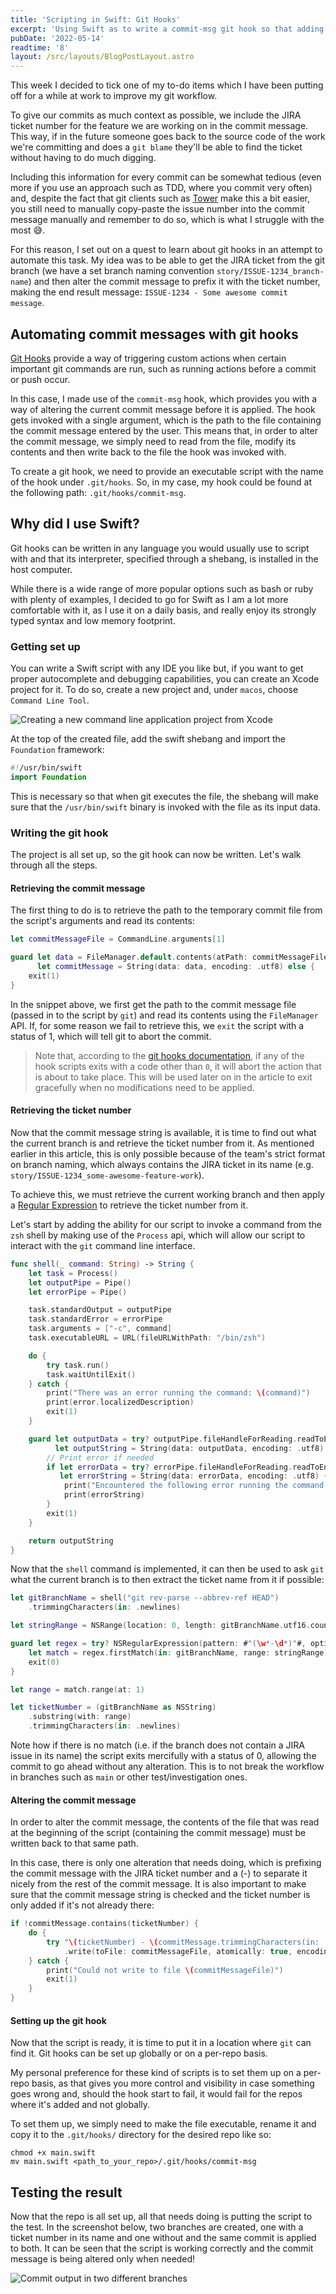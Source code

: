 ```yaml
---
title: 'Scripting in Swift: Git Hooks'
excerpt: 'Using Swift as to write a commit-msg git hook so that adding ticket numbers to a commit message can be automated.'
pubDate: '2022-05-14'
readtime: '8'
layout: /src/layouts/BlogPostLayout.astro
---
```


This week I decided to tick one of my to-do items which I have been putting off for a while at work to improve my git workflow.

To give our commits as much context as possible, we include the JIRA ticket number for the feature we are working on in the commit message. This way, if in the future someone goes back to the source code of the work we're committing and does a `git blame` they'll be able to find the ticket without having to do much digging.

Including this information for every commit can be somewhat tedious (even more if you use an approach such as TDD, where you commit very often) and, despite the fact that git clients such as [Tower](https://www.git-tower.com/mac) make this a bit easier, you still need to manually copy-paste the issue number into the commit message manually and remember to do so, which is what I struggle with the most 😅.

For this reason, I set out on a quest to learn about git hooks in an attempt to automate this task. My idea was to be able to get the JIRA ticket from the git branch (we have a set branch naming convention `story/ISSUE-1234_branch-name`) and then alter the commit message to prefix it with the ticket number, making the end result message: `ISSUE-1234 - Some awesome commit message`.

## Automating commit messages with git hooks

[Git Hooks](https://git-scm.com/book/en/v2/Customizing-Git-Git-Hooks) provide a way of triggering custom actions when certain important git commands are run, such as running actions before a commit or push occur.

In this case, I made use of the `commit-msg` hook, which provides you with a way of altering the current commit message before it is applied. The hook gets invoked with a single argument, which is the path to the file containing the commit message entered by the user. This means that, in order to alter the commit message, we simply need to read from the file, modify its contents and then write back to the file the hook was invoked with.

To create a git hook, we need to provide an executable script with the name of the hook under `.git/hooks`. So, in my case, my hook could be found at the following path: `.git/hooks/commit-msg`.

## Why did I use Swift?

Git hooks can be written in any language you would usually use to script with and that its interpreter, specified through a shebang, is installed in the host computer.

While there is a wide range of more popular options such as bash or ruby with plenty of examples, I decided to go for Swift as I am a lot more comfortable with it, as I use it on a daily basis, and really enjoy its strongly typed syntax and low memory footprint.

### Getting set up

You can write a Swift script with any IDE you like but, if you want to get proper autocomplete and debugging capabilities, you can create an Xcode project for it. To do so, create a new project and, under `macos`, choose `Command Line Tool`.

![Creating a new command line application project from Xcode](/assets/posts/scripting-in-swift-git-hooks/xcode-new-project.png)

At the top of the created file, add the swift shebang and import the `Foundation` framework:

```swift:main.swift
#!/usr/bin/swift
import Foundation
```

This is necessary so that when git executes the file, the shebang will make sure that the `/usr/bin/swift` binary is invoked with the file as its input data.

### Writing the git hook

The project is all set up, so the git hook can now be written. Let's walk through all the steps.

#### Retrieving the commit message

The first thing to do is to retrieve the path to the temporary commit file from the script's arguments and read its contents:

```swift:main.swift
let commitMessageFile = CommandLine.arguments[1]

guard let data = FileManager.default.contents(atPath: commitMessageFile),
      let commitMessage = String(data: data, encoding: .utf8) else {
    exit(1)
}
```

In the snippet above, we first get the path to the commit message file (passed in to the script by `git`) and read its contents using the `FileManager` API. If, for some reason we fail to retrieve this, we `exit` the script with a status of 1, which will tell git to abort the commit.

> Note that, according to the [git hooks documentation](https://git-scm.com/book/en/v2/Customizing-Git-Git-Hooks), if any of the hook scripts exits with a code other than `0`, it will abort the action that is about to take place. This will be used later on in the article to exit gracefully when no modifications need to be applied.

#### Retrieving the ticket number

Now that the commit message string is available, it is time to find out what the current branch is and retrieve the ticket number from it. As mentioned earlier in this article, this is only possible because of the team's strict format on branch naming, which always contains the JIRA ticket in its name (e.g. `story/ISSUE-1234_some-awesome-feature-work`).

To achieve this, we must retrieve the current working branch and then apply a [Regular Expression](https://nshipster.com/swift-regular-expressions/) to retrieve the ticket number from it.

Let's start by adding the ability for our script to invoke a command from the `zsh` shell by making use of the `Process` api, which will allow our script to interact with the `git` command line interface.

```swift:main.swift
func shell(_ command: String) -> String {
    let task = Process()
    let outputPipe = Pipe()
    let errorPipe = Pipe()

    task.standardOutput = outputPipe
    task.standardError = errorPipe
    task.arguments = ["-c", command]
    task.executableURL = URL(fileURLWithPath: "/bin/zsh")

    do {
        try task.run()
        task.waitUntilExit()
    } catch {
        print("There was an error running the command: \(command)")
        print(error.localizedDescription)
        exit(1)
    }

    guard let outputData = try? outputPipe.fileHandleForReading.readToEnd(),
          let outputString = String(data: outputData, encoding: .utf8) else {
        // Print error if needed
        if let errorData = try? errorPipe.fileHandleForReading.readToEnd(),
           let errorString = String(data: errorData, encoding: .utf8) {
            print("Encountered the following error running the command:")
            print(errorString)
        }
        exit(1)
    }

    return outputString
}
```

Now that the `shell` command is implemented, it can then be used to ask `git` what the current branch is to then extract the ticket name from it if possible:

```swift:main.swift
let gitBranchName = shell("git rev-parse --abbrev-ref HEAD")
    .trimmingCharacters(in: .newlines)

let stringRange = NSRange(location: 0, length: gitBranchName.utf16.count)

guard let regex = try? NSRegularExpression(pattern: #"(\w*-\d*)"#, options: .anchorsMatchLines),
    let match = regex.firstMatch(in: gitBranchName, range: stringRange) else {
    exit(0)
}

let range = match.range(at: 1)

let ticketNumber = (gitBranchName as NSString)
    .substring(with: range)
    .trimmingCharacters(in: .newlines)
```

Note how if there is no match (i.e. if the branch does not contain a JIRA issue in its name) the script exits mercifully with a status of 0, allowing the commit to go ahead without any alteration. This is to not break the workflow in branches such as `main` or other test/investigation ones.

#### Altering the commit message

In order to alter the commit message, the contents of the file that was read at the beginning of the script (containing the commit message) must be written back to that same path.

In this case, there is only one alteration that needs doing, which is prefixing the commit message with the JIRA ticket number and a (-) to separate it nicely from the rest of the commit message. It is also important to make sure that the commit message string is checked and the ticket number is only added if it's not already there:

```swift:main.swift
if !commitMessage.contains(ticketNumber) {
    do {
        try "\(ticketNumber) - \(commitMessage.trimmingCharacters(in: .newlines))"
            .write(toFile: commitMessageFile, atomically: true, encoding: .utf8)
    } catch {
        print("Could not write to file \(commitMessageFile)")
        exit(1)
    }
}
```

#### Setting up the git hook

Now that the script is ready, it is time to put it in a location where `git` can find it. Git hooks can be set up globally or on a per-repo basis.

My personal preference for these kind of scripts is to set them up on a per-repo basis, as that gives you more control and visibility in case something goes wrong and, should the hook start to fail, it would fail for the repos where it's added and not globally.

To set them up, we simply need to make the file executable, rename it and copy it to the `.git/hooks/` directory for the desired repo like so:

```bash:Terminal
chmod +x main.swift
mv main.swift <path_to_your_repo>/.git/hooks/commit-msg
```

## Testing the result

Now that the repo is all set up, all that needs doing is putting the script to the test. In the screenshot below, two branches are created, one with a ticket number in its name and one without and the same commit is applied to both. It can be seen that the script is working correctly and the commit message is being altered only when needed!

![Commit output in two different branches](/assets/posts/scripting-in-swift-git-hooks/git-hook-output.png)
